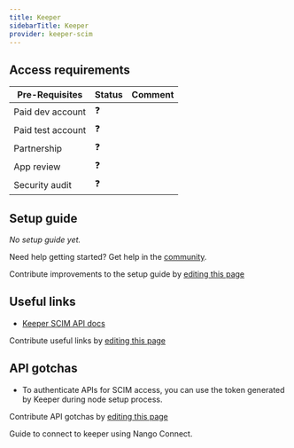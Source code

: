 ```yaml
---
title: Keeper
sidebarTitle: Keeper
provider: keeper-scim
---
```



<Overview />
<PreBuiltTooling />
<PreBuiltUseCases />

## Access requirements
| Pre-Requisites | Status | Comment|
| - | - | - |
| Paid dev account | ❓ |  |
| Paid test account | ❓ |  |
| Partnership | ❓ | |
| App review | ❓ |  |
| Security audit | ❓ | |


## Setup guide

_No setup guide yet._

<Tip>Need help getting started? Get help in the [community](https://nango.dev/slack).</Tip>

<Note>Contribute improvements to the setup guide by [editing this page](https://github.com/nangohq/nango/tree/master/docs-v2/integrations/all/keeper.mdx)</Note>


## Useful links

-   [Keeper SCIM API docs](https://docs.keeper.io/en/enterprise-guide/user-and-team-provisioning/automated-provisioning-with-scim)

<Note>Contribute useful links by [editing this page](https://github.com/nangohq/nango/tree/master/docs-v2/integrations/all/keeper.mdx)</Note>

## API gotchas

- To authenticate APIs for SCIM access, you can use the token generated by Keeper during node setup process.

<Note>Contribute API gotchas by [editing this page](https://github.com/nangohq/nango/tree/master/docs-v2/integrations/all/keeper.mdx)</Note>

<Card title="Connect to keeper" icon="link" href="/integrations/all/keeper-scim/connect" horizontal>
  Guide to connect to keeper using Nango Connect.
</Card>
